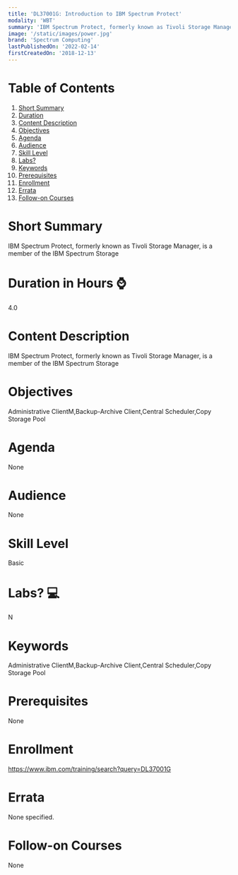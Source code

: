 ```yaml
---
title: 'DL37001G: Introduction to IBM Spectrum Protect'
modality: 'WBT'
summary: 'IBM Spectrum Protect, formerly known as Tivoli Storage Manager, is a member of the IBM Spectrum Storage'
image: '/static/images/power.jpg'
brand: 'Spectrum Computing'
lastPublishedOn: '2022-02-14'
firstCreatedOn: '2018-12-13'
---
```

# Table of Contents
1.  [Short Summary](#short-summary)
2.  [Duration](#duration-in-hours-)
3.  [Content Description](#content-description)
4.  [Objectives](#objectives)
5.  [Agenda](#agenda)
6.  [Audience](#audience)
7.  [Skill Level](#skill-level)
8.  [Labs?](#labs-)
9.  [Keywords](#keywords)
10. [Prerequisites](#prerequisites)
11. [Enrollment](#enrollment)
12. [Errata](#errata)
13. [Follow-on Courses](#follow-on-courses)

# Short Summary
IBM Spectrum Protect, formerly known as Tivoli Storage Manager, is a member of the IBM Spectrum Storage

# Duration in Hours ⌚
4.0

# Content Description
IBM Spectrum Protect, formerly known as Tivoli Storage Manager, is a member of the IBM Spectrum Storage



# Objectives
Administrative ClientM,Backup-Archive Client,Central Scheduler,Copy Storage Pool



# Agenda
None

# Audience
None

# Skill Level
Basic               

# Labs? 💻
N

# Keywords
Administrative ClientM,Backup-Archive Client,Central Scheduler,Copy Storage Pool

# Prerequisites
None

# Enrollment
https://www.ibm.com/training/search?query=DL37001G

# Errata
None specified.

# Follow-on Courses
None

